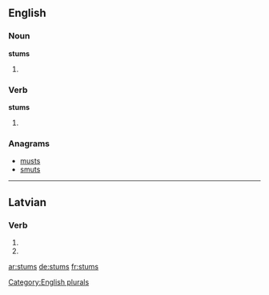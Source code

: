==English==

===Noun===
'''stums'''

# {{plural of|stum}}

===Verb===
'''stums'''

# {{third-person singular of|stum}}

===Anagrams===
* [[musts#English|musts]]
* [[smuts#English|smuts]]

[[Category:English plurals]]

----

==Latvian==

===Verb===
{{head|lv|verb form}}

# {{lv-inflection of|stumt|3rd|s|fut|ind|v}}
# {{lv-inflection of|stumt|3rd|p|fut|ind|v}}

[[ar:stums]]
[[de:stums]]
[[fr:stums]]